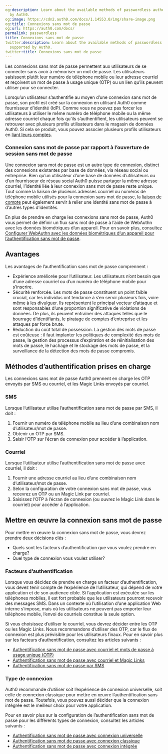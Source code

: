 ```yaml
---
og:description: Learn about the available methods of passwordless authentication supported
  by Auth0.
og:image: https://cdn2.auth0.com/docs/1.14553.0/img/share-image.png
og:title: Connexions sans mot de passe
og:url: https://auth0.com/docs/
permalink: passwordless
title: Connexions sans mot de passe
twitter:description: Learn about the available methods of passwordless authentication
  supported by Auth0.
twitter:title: Connexions sans mot de passe
---
```


Les connexions sans mot de passe permettent aux utilisateurs de se connecter sans avoir à mémoriser un mot de passe. Les utilisateurs saisissent plutôt leur numéro de téléphone mobile ou leur adresse courriel et reçoivent un mot de passe à usage unique (OTP) ou un lien qu’ils peuvent utiliser pour se connecter.

Lorsqu’un utilisateur s’authentifie au moyen d’une connexion sans mot de passe, son profil est créé sur la connexion en utilisant Auth0 comme fournisseur d’identité (IdP). Comme vous ne pouvez pas forcer les utilisateurs à utiliser le même numéro de téléphone mobile ou la même adresse courriel chaque fois qu’ils s’authentifient, les utilisateurs peuvent se retrouver avec plusieurs profils utilisateurs dans le magasin de données Auth0. Si cela se produit, vous pouvez associer plusieurs profils utilisateurs en [liant leurs comptes](/users/user-account-linking).

### Connexion sans mot de passe par rapport à l’ouverture de session sans mot de passe

Une connexion sans mot de passe est un autre type de connexion, distinct des connexions existantes par base de données, via réseau social ou entreprise. Bien qu’un utilisateur d’une base de données d’utilisateurs ou d’un fournisseur de réseau social Auth0 puisse partager la même adresse courriel, l’identité liée à leur connexion sans mot de passe reste unique. Tout comme la liaison de plusieurs adresses courriel ou numéros de téléphone mobile utilisés pour la connexion sans mot de passe, la [liaison de compte](/users/user-account-linking) peut également servir à relier une identité sans mot de passe à d’autres types d’identités.



En plus de prendre en charge les connexions sans mot de passe, Auth0 vous permet de définir un flux sans mot de passe à l’aide de WebAuthn avec les données biométriques d’un appareil. Pour en savoir plus, consultez [Configurer WebAuthn avec les données biométriques d’un appareil pour l’authentification sans mot de passe](/login/universal-login/configure-universal-login-with-passwordless/webauthn-device-biometrics).

## Avantages

Les avantages de l’authentification sans mot de passe comprennent :

* Expérience améliorée pour l’utilisateur. Les utilisateurs n’ont besoin que d’une adresse courriel ou d’un numéro de téléphone mobile pour s’inscrire.
* Sécurité renforcée. Les mots de passe constituent un point faible crucial, car les individus ont tendance à s’en servir plusieurs fois, voire même à les divulguer. Ils représentent le principal vecteur d’attaque et sont responsables d’une proportion significative de violations de données. De plus, ils peuvent entraîner des attaques telles que le bourrage d’identifiants, le piratage de comptes d’entreprise et les attaques par force brute.
* Réduction du coût total de possession. La gestion des mots de passe est coûteuse : il faut implanter les politiques de complexité des mots de passe, la gestion des processus d’expiration et de réinitialisation des mots de passe, le hachage et le stockage des mots de passe, et la surveillance de la détection des mots de passe compromis.

## Méthodes d’authentification prises en charge

Les connexions sans mot de passe Auth0 prennent en charge les OTP envoyés par SMS ou courriel, et les Magic Links envoyés par courriel.

### SMS

Lorsque l’utilisateur utilise l’authentification sans mot de passe par SMS, il doit :

1. Fournir un numéro de téléphone mobile au lieu d’une combinaison nom d’utilisateur/mot de passe.
2. Obtenir un OTP par SMS.
3. Saisir l’OTP sur l’écran de connexion pour accéder à l’application.

### Courriel

Lorsque l’utilisateur utilise l’authentification sans mot de passe avec courriel, il doit :

1. Fournir une adresse courriel au lieu d’une combinaison nom d’utilisateur/mot de passe.
2. Selon la configuration de votre connexion sans mot de passe, vous recevrez un OTP ou un Magic Link par courriel.
3. Saisissez l’OTP à l’écran de connexion (ou ouvrez le Magic Link dans le courriel) pour accéder à l’application.

## Mettre en œuvre la connexion sans mot de passe

Pour mettre en œuvre la connexion sans mot de passe, vous devrez prendre deux décisions clés :

* Quels sont les facteurs d’authentification que vous voulez prendre en charge?
* Quel type de connexion vous voulez utiliser?

### Facteurs d’authentification

Lorsque vous décidez de prendre en charge un facteur d’authentification, vous devez tenir compte de l’expérience de l’utilisateur, qui dépend de votre application et de son audience cible. Si l’application est exécutée sur les téléphones mobiles, il est fort probable que les utilisateurs pourront recevoir des messages SMS. Dans un contexte où l’utilisation d’une application Web interne s’impose, mais où les utilisateurs ne peuvent pas emporter leur téléphone mobile, l’envoi de courriels constitue la seule option.

Si vous choisissez d’utiliser le courriel, vous devrez décider entre les OTP ou les Magic Links. Nous recommandons d’utiliser des OTP, car le flux de connexion est plus prévisible pour les utilisateurs finaux. Pour en savoir plus sur les facteurs d’authentification, consultez les articles suivants :

* [Authentification sans mot de passe avec courriel et mots de passe à usage unique (OTP)](/email-otp)
* [Authentification sans mot de passe avec courriel et Magic Links](/email-magic-link)
* [Authentification sans mot de passe par SMS](/use-sms-gateway-passwordless/sms-otp)

### Type de connexion

Auth0 recommande d’utiliser soit l’expérience de connexion universelle, soit celle de connexion classique pour mettre en œuvre l’authentification sans mot de passe. Toutefois, vous pouvez aussi décider que la connexion intégrée est le meilleur choix pour votre application.

Pour en savoir plus sur la configuration de l’authentification sans mot de passe pour les différents types de connexion, consultez les articles suivants :

* [Authentification sans mot de passe avec connexion universelle](/passwordless-with-universal-login)
* [Authentification sans mot de passe avec connexion classique](/universal-login)
* [Authentification sans mot de passe avec connexion intégrée](/embedded-login)